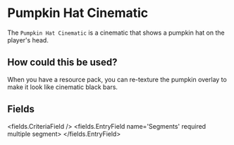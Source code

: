 
# Pumpkin Hat Cinematic 

The `Pumpkin Hat Cinematic` is a cinematic that shows a pumpkin hat on the player's head.

## How could this be used?
When you have a resource pack, you can re-texture the pumpkin overlay to make it look like cinematic black bars.


## Fields

<fields.CriteriaField />
<fields.EntryField name='Segments' required multiple segment>
</fields.EntryField>
